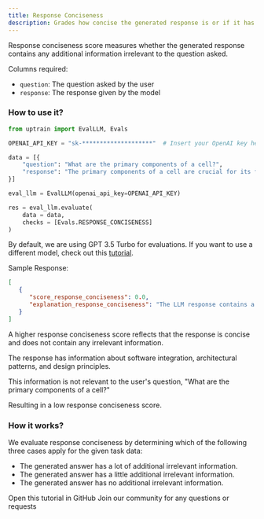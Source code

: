 ```yaml
---
title: Response Conciseness
description: Grades how concise the generated response is or if it has any additional irrelevant information for the question asked.
---
```


Response conciseness score measures whether the generated response contains any additional information irrelevant to the question asked.

Columns required:
- `question`: The question asked by the user
- `response`: The response given by the model

### How to use it?

```python
from uptrain import EvalLLM, Evals

OPENAI_API_KEY = "sk-********************"  # Insert your OpenAI key here

data = [{
    "question": "What are the primary components of a cell?",
    "response": "The primary components of a cell are crucial for its function. Speaking of components, the integration of software components in modern applications is a key challenge for developers. It requires careful consideration of architectural patterns and design principles."
}]

eval_llm = EvalLLM(openai_api_key=OPENAI_API_KEY)

res = eval_llm.evaluate(
    data = data,
    checks = [Evals.RESPONSE_CONCISENESS]
)
```
<Info>By default, we are using GPT 3.5 Turbo for evaluations. If you want to use a different model, check out this [tutorial](https://github.com/uptrain-ai/uptrain/blob/main/examples/open_source_evaluator_tutorial.ipynb).</Info>

Sample Response:
```json
[
   {
      "score_response_conciseness": 0.0,
      "explanation_response_conciseness": "The LLM response contains a lot of additional irrelevant information because it completely deviates from the user query about the primary components of a cell. Instead of providing relevant information about cell components, the response talks about software integration, architectural patterns, and design principles, which are not related to the user query at all. This additional information is not needed to answer the user's question and only serves to confuse and distract from the main topic."
   }
]

```
<Note>A higher response conciseness score reflects that the response is concise and does not contain any irrelevant information.</Note>

The response has information about software integration, architectural patterns, and design principles.

This information is not relevant to the user's question, "What are the primary components of a cell?"

Resulting in a low response conciseness score.

### How it works?

We evaluate response conciseness by determining which of the following three cases apply for the given task data:

* The generated answer has a lot of additional irrelevant information.
* The generated answer has a little additional irrelevant information.
* The generated answer has no additional irrelevant information.

<CardGroup cols={2}>
  <Card
    title="Tutorial"
    href="https://github.com/uptrain-ai/uptrain/blob/main/examples/checks/response_quality/conciseness.ipynb"
    icon="github"
    color="#808080"
  >
    Open this tutorial in GitHub
  </Card>
  <Card
    title="Have Questions?"
    href="https://join.slack.com/t/uptraincommunity/shared_invite/zt-1yih3aojn-CEoR_gAh6PDSknhFmuaJeg"
    icon="slack"
    color="#808080"
  >
    Join our community for any questions or requests
  </Card>
</CardGroup>